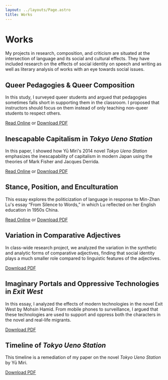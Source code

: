 ```yaml
---
layout: ../layouts/Page.astro
title: Works
---
```


# Works

My projects in research, composition, and criticism are situated at the
intersection of language and its social and cultural effects. They have
included research on the effects of social identity on speech and
writing as well as literary analysis of works with an eye towards social
issues.

## Queer Pedagogies & Queer Composition

In this study, I surveyed queer students and argued that pedagogies sometimes falls
short in supporting them in the classroom. I proposed that instructors should focus on
them instead of only teaching non-queer students to respect others.

[Read Online](/works/queer-comp) or [Download PDF](/pdfs/daigneault-queer-comp.pdf)

## Inescapable Capitalism in _Tokyo Ueno Station_

In this paper, I showed how Yū Miri's 2014 novel _Tokyo Ueno Station_ emphasizes the
inescapability of capitalism in modern Japan using the theories of Mark Fisher and
Jacques Derrida.

[Read Online](/works/ueno) or [Download PDF](/pdfs/ueno.pdf)

## Stance, Position, and Enculturation

This essay explores the politicization of language in response to Min-Zhan Lu's essay
“From Silence to Words,” in which Lu reflected on her English education in 1950s China.

[Read Online](/works/enculturation) or [Download PDF](/pdfs/daigneault-enculturation.pdf)

## Variation in Comparative Adjectives

In class-wide research project, we analyzed the variation in the synthetic and analytic
forms of comparative adjectives, finding that social identity plays a much smaller role
compared to linguistic features of the adjectives.

[Download PDF](/pdfs/daigneault-compadj.pdf)


## Imaginary Portals and Oppressive Technologies in _Exit West_

In this essay, I analyzed the effects of modern technologies in the novel Exit West by Mohsin Hamid.
From mobile phones to surveillance, I argued that these technologies are used to support and oppress
both the characters in the novel and real-life migrants.

[Download PDF](/pdfs/daigneault-exitwest.pdf)

## Timeline of _Tokyo Ueno Station_

This timeline is a remediation of my paper on the novel _Tokyo Ueno Station_ by Yū Miri.

[Download PDF](/pdfs/daigneault-ueno-timeline.pdf)
